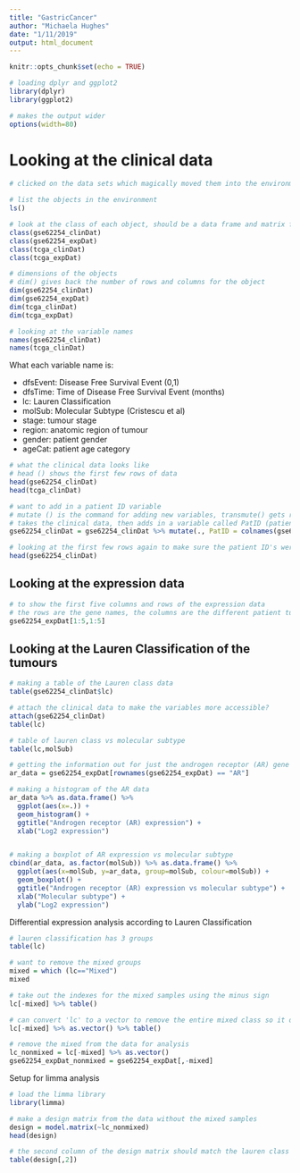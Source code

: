 ```yaml
---
title: "GastricCancer"
author: "Michaela Hughes"
date: "1/11/2019"
output: html_document
---
```


```r
knitr::opts_chunk$set(echo = TRUE)
```


```r

# loading dplyr and ggplot2
library(dplyr)
library(ggplot2)

# makes the output wider
options(width=80)

```

# Looking at the clinical data 
```r
# clicked on the data sets which magically moved them into the environment so should work....? stay tuned....

# list the objects in the environment 
ls()

# look at the class of each object, should be a data frame and matrix for each dataset
class(gse62254_clinDat)
class(gse62254_expDat)
class(tcga_clinDat)
class(tcga_expDat)

# dimensions of the objects
# dim() gives back the number of rows and columns for the object 
dim(gse62254_clinDat)
dim(gse62254_expDat)
dim(tcga_clinDat)
dim(tcga_expDat)

# looking at the variable names 
names(gse62254_clinDat)
names(tcga_clinDat)

```
What each variable name is: 

-   dfsEvent: Disease Free Survival Event (0,1)
-   dfsTime: Time of Disease Free Survival Event (months)
-   lc: Lauren Classification
-   molSub: Molecular Subtype (Cristescu et al)
-   stage: tumour stage
-   region: anatomic region of tumour
-   gender: patient gender
-   ageCat: patient age category


```r

# what the clinical data looks like 
# head () shows the first few rows of data 
head(gse62254_clinDat)
head(tcga_clinDat)

# want to add in a patient ID variable
# mutate () is the command for adding new variables, transmute() gets rid of existing variables
# takes the clinical data, then adds in a variable called PatID (patient ID's) which is the column names from the expression data object (can do because the samples are in the same order as the expression data)
gse62254_clinDat = gse62254_clinDat %>% mutate(., PatID = colnames(gse62254_expDat))

# looking at the first few rows again to make sure the patient ID's were added 
head(gse62254_clinDat)

```


## Looking at the expression data
```r
# to show the first five columns and rows of the expression data 
# the rows are the gene names, the columns are the different patient tumours (patient ID's)
gse62254_expDat[1:5,1:5]

```


## Looking at the Lauren Classification of the tumours 
```r
# making a table of the Lauren class data 
table(gse62254_clinDat$lc)

# attach the clinical data to make the variables more accessible?
attach(gse62254_clinDat)
table(lc)

# table of lauren class vs molecular subtype 
table(lc,molSub)
```




```r

# getting the information out for just the androgen receptor (AR) gene 
ar_data = gse62254_expDat[rownames(gse62254_expDat) == "AR"]

# making a histogram of the AR data 
ar_data %>% as.data.frame() %>%
  ggplot(aes(x=.)) +
  geom_histogram() +
  ggtitle("Androgen receptor (AR) expression") +
  xlab("Log2 expression")



```




```r

# making a boxplot of AR expression vs molecular subtype
cbind(ar_data, as.factor(molSub)) %>% as.data.frame() %>%
  ggplot(aes(x=molSub, y=ar_data, group=molSub, colour=molSub)) +
  geom_boxplot() +
  ggtitle("Androgen receptor (AR) expression vs molecular subtype") +
  xlab("Molecular subtype") +
  ylab("Log2 expression")

```


Differential expression analysis according to Lauren Classification 

```r

# lauren classification has 3 groups
table(lc)

# want to remove the mixed groups
mixed = which (lc=="Mixed")
mixed

# take out the indexes for the mixed samples using the minus sign 
lc[-mixed] %>% table()

# can convert 'lc' to a vector to remove the entire mixed class so it doesn't just have a 0 there 
lc[-mixed] %>% as.vector() %>% table()

# remove the mixed from the data for analysis
lc_nonmixed = lc[-mixed] %>% as.vector()
gse62254_expDat_nonmixed = gse62254_expDat[,-mixed]

``` 


Setup for limma analysis 

```r

# load the limma library
library(limma)

# make a design matrix from the data without the mixed samples 
design = model.matrix(~lc_nonmixed)
head(design)

# the second column of the design matrix should match the lauren class (no mixed) table from above 
table(design[,2])

``` 




```r




``` 




```r




``` 




```r




``` 



```r




``` 



